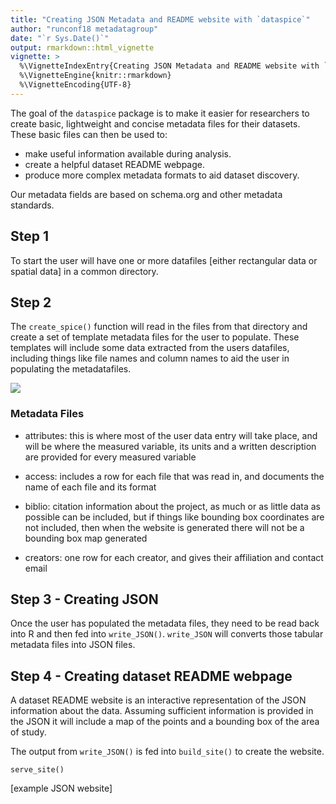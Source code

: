 ```yaml
---
title: "Creating JSON Metadata and README website with `dataspice`"
author: "runconf18 metadatagroup"
date: "`r Sys.Date()`"
output: rmarkdown::html_vignette
vignette: >
  %\VignetteIndexEntry{Creating JSON Metadata and README website with `dataspice`}
  %\VignetteEngine{knitr::rmarkdown}
  %\VignetteEncoding{UTF-8}
---
```


The goal of the `dataspice` package is to make it easier for researchers to create basic, lightweight and concise metadata files for their datasets. These basic files can then be used to:

 -   make useful information available during analysis.
 -   create a helpful dataset README webpage.
 -   produce more complex metadata formats to aid dataset discovery.

Our metadata fields are based on schema.org and other metadata standards.

## Step 1 
To start the user will have one or more datafiles [either rectangular data or spatial data] in a common directory. 

## Step 2

The `create_spice()` function will read in the files from that directory and create a set of template metadata files for the user to populate. These templates will include some data extracted from the users datafiles, including things like file names and column names to aid the user in populating the metadatafiles. 

![](https://user-images.githubusercontent.com/6106733/40335756-444642e0-5d1a-11e8-8c33-0d3053441a79.png)

### Metadata Files

- attributes: this is where most of the user data entry will take place, and will be where the measured variable, its units and a written description are provided for every measured variable

- access: includes a row for each file that was read in, and documents the name of each file and its format
  
- biblio: citation information about the project, as much or as little data as possible can be included, but if things like bounding box coordinates are not included, then when the website is generated there will not be a bounding box map generated
  
- creators: one row for each creator, and gives their affiliation and contact email

## Step 3 - Creating JSON 

Once the user has populated the metadata files, they need to be read back into R and then fed into `write_JSON()`. `write_JSON` will converts those tabular metadata files into JSON files. 

## Step 4 - Creating dataset README webpage

A dataset README website is an interactive representation of the JSON information about the data. Assuming sufficient information is provided in the JSON it will include a map of the points and a bounding box of the area of study. 

The output from `write_JSON()` is fed into `build_site()` to create the website.

`serve_site()`

[example JSON website]

